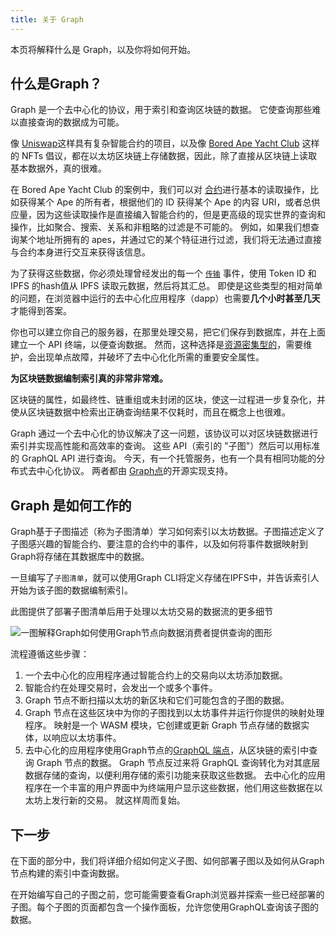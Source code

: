 ```yaml
---
title: 关于 Graph
---
```


本页将解释什么是 Graph，以及你将如何开始。

## 什么是Graph？

Graph 是一个去中心化的协议，用于索引和查询区块链的数据。 它使查询那些难以直接查询的数据成为可能。

像 [Uniswap](https://uniswap.org/)这样具有复杂智能合约的项目，以及像 [Bored Ape Yacht Club](https://boredapeyachtclub.com/) 这样的 NFTs 倡议，都在以太坊区块链上存储数据，因此，除了直接从区块链上读取基本数据外，真的很难。

在 Bored Ape Yacht Club 的案例中，我们可以对 [合约](https://etherscan.io/address/0xbc4ca0eda7647a8ab7c2061c2e118a18a936f13d#code)进行基本的读取操作，比如获得某个 Ape 的所有者，根据他们的 ID 获得某个 Ape 的内容 URI，或者总供应量，因为这些读取操作是直接编入智能合约的，但是更高级的现实世界的查询和操作，比如聚合、搜索、关系和非粗略的过滤是不可能的。 例如，如果我们想查询某个地址所拥有的 apes，并通过它的某个特征进行过滤，我们将无法通过直接与合约本身进行交互来获得该信息。

为了获得这些数据，你必须处理曾经发出的每一个 [`传输`](https://etherscan.io/address/0xbc4ca0eda7647a8ab7c2061c2e118a18a936f13d#code#L1746) 事件，使用 Token ID 和 IPFS 的hash值从 IPFS 读取元数据，然后将其汇总。 即使是这些类型的相对简单的问题，在浏览器中运行的去中心化应用程序（dapp）也需要**几个小时甚至几天** 才能得到答案。

你也可以建立你自己的服务器，在那里处理交易，把它们保存到数据库，并在上面建立一个 API 终端，以便查询数据。 然而，这种选择是[资源密集型的](/network/benefits/)，需要维护，会出现单点故障，并破坏了去中心化化所需的重要安全属性。

**为区块链数据编制索引真的非常非常难。**

区块链的属性，如最终性、链重组或未封闭的区块，使这一过程进一步复杂化，并使从区块链数据中检索出正确查询结果不仅耗时，而且在概念上也很难。

Graph 通过一个去中心化的协议解决了这一问题，该协议可以对区块链数据进行索引并实现高性能和高效率的查询。 这些 API（索引的 "子图"）然后可以用标准的 GraphQL API 进行查询。 今天，有一个托管服务，也有一个具有相同功能的分布式去中心化协议。 两者都由 [Graph点](https://github.com/graphprotocol/graph-node)的开源实现支持。

## Graph 是如何工作的

Graph基于子图描述（称为子图清单）学习如何索引以太坊数据。子图描述定义了子图感兴趣的智能合约、要注意的合约中的事件，以及如何将事件数据映射到Graph将存储在其数据库中的数据。

一旦编写了`子图清单`，就可以使用Graph CLI将定义存储在IPFS中，并告诉索引人开始为该子图的数据编制索引。

此图提供了部署子图清单后用于处理以太坊交易的数据流的更多细节

![一图解释Graph如何使用Graph节点向数据消费者提供查询的图形](/img/graph-dataflow.png)

流程遵循这些步骤：

1. 一个去中心化的应用程序通过智能合约上的交易向以太坊添加数据。
2. 智能合约在处理交易时，会发出一个或多个事件。
3. Graph 节点不断扫描以太坊的新区块和它们可能包含的子图的数据。
4. Graph 节点在这些区块中为你的子图找到以太坊事件并运行你提供的映射处理程序。 映射是一个 WASM 模块，它创建或更新 Graph 节点存储的数据实体，以响应以太坊事件。
5. 去中心化的应用程序使用Graph节点的[GraphQL 端点](https://graphql.org/learn/)，从区块链的索引中查询 Graph 节点的数据。 Graph 节点反过来将 GraphQL 查询转化为对其底层数据存储的查询，以便利用存储的索引功能来获取这些数据。 去中心化的应用程序在一个丰富的用户界面中为终端用户显示这些数据，他们用这些数据在以太坊上发行新的交易。 就这样周而复始。

## 下一步

在下面的部分中，我们将详细介绍如何定义子图、如何部署子图以及如何从Graph节点构建的索引中查询数据。

在开始编写自己的子图之前，您可能需要查看Graph浏览器并探索一些已经部署的子图。每个子图的页面都包含一个操作面板，允许您使用GraphQL查询该子图的数据。
